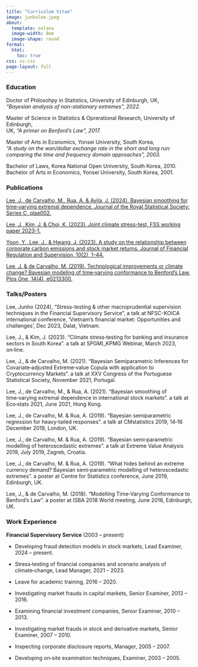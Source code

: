 ```yaml
---
title: "Curriculum Vitae"
image: junholee.jpeg
about:
  template: solana
  image-width: 8em
  image-shape: round
format:
  html:
    toc: true
css: cv.css
page-layout: full
---
```



### Education

Doctor of Philosohpy in Statistics, University of Edinburgh, UK, <br>
*"Bayesian analysis of non-stationary extremes", 2022.*

Master of Science in  Statistics & Oprerational Research, University of Edinburgh, <br>
UK, *"A primer on Benford's Law", 2017.* 

Master of Arts in Economics, Yonsei University, South Korea, <br>
*"A study on the won/dollar exchange rate in the short and long run: comparing the time and frequency domain approaches", 2003.*

Bachelor of Laws, Korea National Open University, South Korea, 2010. <br>
Bachelor of Arts in Economics, Yonsei University, South Korea, 2001.


### Publications

[Lee, J., de Carvalho, M., Rua, A. & Avila, J. (2024). Bayesian smoothing for time‑varying extremal dependence. Journal of the Royal Statistical Society: Series C, qlae002.](https://doi.org/10.1093/jrsssc/qlae002)

[Lee, J., Kim, J. & Choi, K. (2023). Joint climate stress-test, FSS working paper 2023-1.](https://www.fss.or.kr/fss/bbs/B0000083/view.do?nttId=132378&menuNo=200398&pageIndex=1)

[Yoon, Y., Lee, J., & Hwang, J. (2023). A study on the relationship between corporate carbon emissions and stock market returns. Journal of Financial Regulation and Supervision, 10(2), 1–44.](http://doi.org/10.23229/fss.2023.10.2.001)

[Lee, J. & de Carvalho, M. (2019). Technological improvements or climate change? Bayesian modeling of time‑varying conformance to Benford’s Law. Plos One, 14(4), e0213300.](https://doi.org/10.1371/journal.pone.0213300)


### Talks/Posters

Lee, Junho (2024), "Stress-testing & other macroprudential supervision techniques in the Financial Supervisory Service", a talk at NFSC-KOICA international conference, 'Vietnam's financial market: Opportunities and challenges', Dec 2023, Dalat, Vietnam. 

Lee, J., & Kim, J. (2023). “Climate stress‑testing for banking and insurance sectors in South Korea”. a talk at SPGMI_KPMG Webinar, March 2023, on‑line.

Lee, J., & de Carvalho, M. (2021). “Bayesian Semiparametric Inferences for Covariate‑adjusted Extreme‑value Copula with application to Cryptocurrency Markets”. a talk at XXV Congress of the Portuguese Statistical Society, November 2021, Portugal.

Lee, J., de Carvalho, M., & Rua, A. (2021). “Bayesian smoothing of time‑varying extremal dependence in international stock markets”. a talk at Eco‑stats 2021, June 2021, Hong Kong.

Lee, J., de Carvalho, M. & Rua, A. (2019). “Bayesian semiparametric regression for heavy‑tailed responses”. a talk at CMstatistics 2019, 14‑16 December 2019, London, UK.

Lee, J., de Carvalho, M. & Rua, A. (2019). “Bayesian semi‑parametric modelling of heteroscedastic extremes”. a talk at Extreme Value Analysis 2019, July 2019, Zagreb, Croatia.

Lee, J., de Carvalho, M. & Rua, A. (2019). “What hides behind an extreme currency demand? Bayesian semi‑parametric modelling of heteroscedastic extremes”. a poster at Centre for Statistics conference, June 2019, Edinburgh, UK.

Lee, J., & de Carvalho, M. (2018). “Modelling Time‑Varying Conformance to Benford’s Law”. a poster at ISBA 2018 World meeting, June 2018, Edinburgh, UK.






### Work Experience

**Financial Supervisory Service** (2003 -- present)


* Developing fraud detection models in stock markets, Lead Examiner, 2024 -- present.

* Stress‑testing of financial companies and scenario analysis of climate‑change, Lead Manager, 2021 -- 2023.

* Leave for academic training, 2016 -- 2020.<br>

* Investigating market frauds in capital markets, Senior Examiner, 2013 -- 2016.

* Examining financial investment companies, Senior Examiner, 2010 -- 2013.

* Investigating market frauds in stock and derivative markets, Senior Examiner, 2007 -- 2010.

* Inspecting corporate disclosure reports, Manager, 2005 -- 2007.

* Developing on‑site examination techniques, Examiner, 2003 -- 2005.
